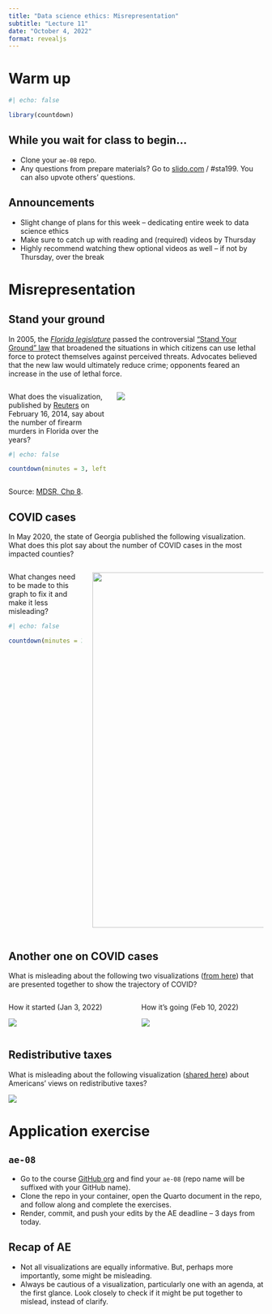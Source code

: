 ```yaml
---
title: "Data science ethics: Misrepresentation"
subtitle: "Lecture 11"
date: "October 4, 2022"
format: revealjs
---
```


# Warm up

```r
#| echo: false

library(countdown)
```

## While you wait for class to begin...

-   Clone your `ae-08` repo.
-   Any questions from prepare materials? Go to [slido.com](https://www.slido.com/) / #sta199. You can also upvote others' questions.

## Announcements {.smaller}

-   Slight change of plans for this week -- dedicating entire week to data science ethics
-   Make sure to catch up with reading and (required) videos by Thursday
-   Highly recommend watching thew optional videos as well -- if not by Thursday, over the break

# Misrepresentation

## Stand your ground {.smaller}

::: question
In 2005, the [*Florida legislature*](https://en.wikipedia.org/w/index.php?search=Florida%20legislature) passed the controversial ["Stand Your Ground" law](https://en.wikipedia.org/wiki/Stand-your-ground_law) that broadened the situations in which citizens can use lethal force to protect themselves against perceived threats.
Advocates believed that the new law would ultimately reduce crime; opponents feared an increase in the use of lethal force.
:::

::: columns
::: {.column width="40%"}
::: question
What does the visualization, published by [Reuters](http://static5.businessinsider.com/image/53038b556da8110e5ce82be7-604-756/florida%20gun%20deaths.jpg) on February 16, 2014, say about the number of firearm murders in Florida over the years?

```r
#| echo: false

countdown(minutes = 3, left = 0, bottom = 0.1)
```
:::
:::

::: {.column width="60%"}
![](images/11/stand-your-ground.png){fig-align="center"}
:::
:::

::: aside
Source: [MDSR, Chp 8](https://mdsr-book.github.io/mdsr2e/ch-ethics.html).
:::

## COVID cases {.smaller}

::: question
In May 2020, the state of Georgia published the following visualization.
What does this plot say about the number of COVID cases in the most impacted counties?
:::

::: columns
::: {.column width="30%"}
::: question
What changes need to be made to this graph to fix it and make it less misleading?
:::

```r
#| echo: false

countdown(minutes = 3, left = 0)
```
:::

::: {.column width="70%"}
![](images/11/georgia-covid-deaths.png){fig-align="right" width="700"}
:::
:::

## Another one on COVID cases {.smaller}

::: question
What is misleading about the following two visualizations ([from here](https://twitter.com/carlquintanilla/status/1491824980648247296)) that are presented together to show the trajectory of COVID?
:::

::: columns
::: {.column width="50%"}
How it started (Jan 3, 2022)

![](images/11/us-covid-1.jpg){fig-align="center"}
:::

::: {.column width="50%"}
How it's going (Feb 10, 2022)

![](images/11/us-covid-2.jpg){fig-align="center"}
:::
:::

## Redistributive taxes

::: question
What is misleading about the following visualization ([shared here](https://twitter.com/aedwardslevy/status/1558171043591766016)) about Americans' views on redistributive taxes?
:::

![](images/11/redistribute-taxes.png){fig-align="center"}

# Application exercise

## `ae-08`

::: appex
-   Go to the course [GitHub org](https://github.com/sta199-f22-1) and find your `ae-08` (repo name will be suffixed with your GitHub name).
-   Clone the repo in your container, open the Quarto document in the repo, and follow along and complete the exercises.
-   Render, commit, and push your edits by the AE deadline -- 3 days from today.
:::

## Recap of AE {.smaller}

-   Not all visualizations are equally informative. But, perhaps more importantly, some might be misleading.
-   Always be cautious of a visualization, particularly one with an agenda, at the first glance. Look closely to check if it might be put together to mislead, instead of clarify.
